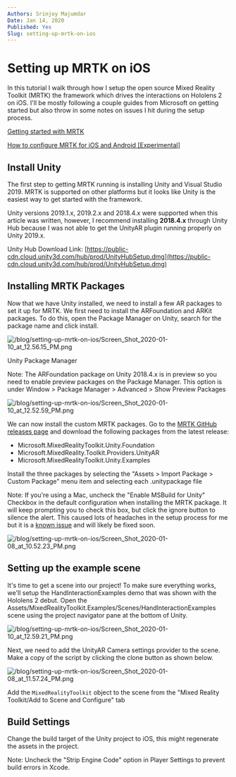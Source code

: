 ```yaml
---
Authors: Srinjoy Majumdar
Date: Jan 14, 2020
Published: Yes
Slug: setting-up-mrtk-on-ios
---
```



<MarkdownWrapper>

  # Setting up MRTK on iOS

  In this tutorial I walk through how I setup the open source Mixed Reality Toolkit (MRTK) the framework which drives the interactions on Hololens 2 on iOS. I'll be mostly following a couple guides from Microsoft on getting started but also throw in some notes on issues I hit during the setup process.

  [Getting started with MRTK](https://microsoft.github.io/MixedRealityToolkit-Unity/Documentation/GettingStartedWithTheMRTK.html)

  [How to configure MRTK for iOS and Android [Experimental]](https://microsoft.github.io/MixedRealityToolkit-Unity/Documentation/CrossPlatform/UsingARFoundation.html)

  ## Install Unity

  The first step to getting MRTK running is installing Unity and Visual Studio 2019. MRTK is supported on other platforms but it looks like Unity is the easiest way to get started with the framework. 

  Unity versions 2019.1.x, 2019.2.x and 2018.4.x were supported when this article was written, however, I recommend installing **2018.4.x** through Unity Hub because I was not able to get the UnityAR plugin running properly on Unity 2019.x.

  Unity Hub Download Link: [https://public-cdn.cloud.unity3d.com/hub/prod/UnityHubSetup.dmg](https://public-cdn.cloud.unity3d.com/hub/prod/UnityHubSetup.dmg)

  ## Installing MRTK Packages

  Now that we have Unity installed, we need to install a few AR packages to set it up for MRTK. We first need to install the ARFoundation and ARKit packages. To do this, open the Package Manager on Unity, search for the package name and click install.

  ![/blog/setting-up-mrtk-on-ios/Screen_Shot_2020-01-10_at_12.56.15_PM.png](/blog/setting-up-mrtk-on-ios/Screen_Shot_2020-01-10_at_12.56.15_PM.png)

  Unity Package Manager

  Note: The ARFoundation package on Unity 2018.4.x is in preview so you need to enable preview packages on the Package Manager. This option is under Window > Package Manager > Advanced > Show Preview Packages

  ![/blog/setting-up-mrtk-on-ios/Screen_Shot_2020-01-10_at_12.52.59_PM.png](/blog/setting-up-mrtk-on-ios/Screen_Shot_2020-01-10_at_12.52.59_PM.png)

  We can now install the custom MRTK packages. Go to the [MRTK GitHub releases page](https://github.com/Microsoft/MixedRealityToolkit-Unity/releases) and download the following packages from the latest release: 

  - Microsoft.MixedRealityToolkit.Unity.Foundation
  - Microsoft.MixedReality.Toolkit.Providers.UnityAR
  - Microsoft.MixedRealityToolkit.Unity.Examples

  Install the three packages by selecting the "Assets > Import Package > Custom Package" menu item and selecting each .unitypackage file

  Note: If you're using a Mac, uncheck the "Enable MSBuild for Unity" Checkbox in the default configuration when installing the MRTK package. It will keep prompting you to check this box, but click the ignore button to silence the alert. This caused lots of headaches in the setup process for me but it is a [known issue](https://github.com/microsoft/MixedRealityToolkit-Unity/issues/6947) and will likely be fixed soon.

  ![/blog/setting-up-mrtk-on-ios/Screen_Shot_2020-01-08_at_10.52.23_PM.png](/blog/setting-up-mrtk-on-ios/Screen_Shot_2020-01-08_at_10.52.23_PM.png)

  ## Setting up the example scene

  It's time to get a scene into our project! To make sure everything works, we'll setup the HandInteractionExamples demo that was shown with the Hololens 2 debut. Open the Assets/MixedRealityToolkit.Examples/Scenes/HandInteractionExamples scene using the project navigator pane at the bottom of Unity.

  ![/blog/setting-up-mrtk-on-ios/Screen_Shot_2020-01-10_at_12.59.21_PM.png](/blog/setting-up-mrtk-on-ios/Screen_Shot_2020-01-10_at_12.59.21_PM.png)

  Next, we need to add the UnityAR Camera settings provider to the scene. Make a copy of the script by clicking the clone button as shown below. 

  ![/blog/setting-up-mrtk-on-ios/Screen_Shot_2020-01-08_at_11.57.24_PM.png](/blog/setting-up-mrtk-on-ios/Screen_Shot_2020-01-08_at_11.57.24_PM.png)

  Add the `MixedRealityToolkit` object to the scene from the "Mixed Reality Toolkit/Add to Scene and Configure" tab

  ## Build Settings

  Change the build target of the Unity project to iOS, this might regenerate the assets in the project. 

  Note: Uncheck the "Strip Engine Code" option in Player Settings to prevent build errors in Xcode.

</MarkdownWrapper>
